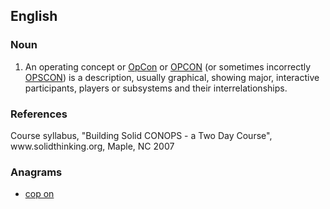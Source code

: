 {{rfc}}
==English==

===Noun===
{{en-noun}}

# An operating concept or [[OpCon]] or [[OPCON]] (or sometimes incorrectly [[OPSCON]]) is a description, usually graphical, showing major, interactive participants, players or subsystems and their interrelationships.

===References===
Course syllabus, "Building Solid CONOPS - a Two Day Course", www.solidthinking.org, Maple, NC 2007

===Anagrams===
* [[cop on#English|cop on]]